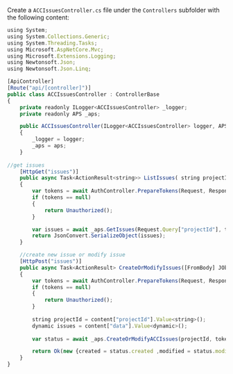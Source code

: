 Create a `ACCIssuesController.cs` file under the `Controllers` subfolder with the following content:

```js title="Controoler/ACCIssuesController.cs"
using System;
using System.Collections.Generic;
using System.Threading.Tasks;
using Microsoft.AspNetCore.Mvc;
using Microsoft.Extensions.Logging;
using Newtonsoft.Json;
using Newtonsoft.Json.Linq;

[ApiController]
[Route("api/[controller]")]
public class ACCIssuesController : ControllerBase
{
    private readonly ILogger<ACCIssuesController> _logger;
    private readonly APS _aps;

    public ACCIssuesController(ILogger<ACCIssuesController> logger, APS aps)
    {
        _logger = logger;
        _aps = aps;
    }
 
//get issues
    [HttpGet("issues")]
    public async Task<ActionResult<string>> ListIssues( string projectId)
    {
        var tokens = await AuthController.PrepareTokens(Request, Response, _aps);
        if (tokens == null)
        {
            return Unauthorized();
        }

        var issues = await _aps.GetIssues(Request.Query["projectId"], tokens);
        return JsonConvert.SerializeObject(issues);
    } 

    //create new issue or modify issue
    [HttpPost("issues")]
    public async Task<ActionResult> CreateOrModifyIssues([FromBody] JObject content)
    {
        var tokens = await AuthController.PrepareTokens(Request, Response, _aps);
        if (tokens == null) 
        {
            return Unauthorized(); 
        }
     
        string projectId = content["projectId"].Value<string>();
        dynamic issues = content["data"].Value<dynamic>();
 
        var status = await _aps.CreateOrModifyACCIssues(projectId, tokens,issues);

        return Ok(new {created = status.created ,modified = status.modified,failed = status.failed  });
    }
}
```

